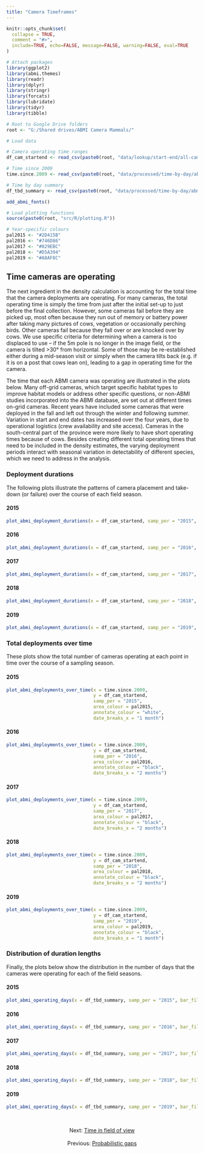 ```yaml
---
title: "Camera Timeframes"
---
```


```r
knitr::opts_chunk$set(
  collapse = TRUE,
  comment = "#>",
  include=TRUE, echo=FALSE, message=FALSE, warning=FALSE, eval=TRUE
)

# Attach packages
library(ggplot2)
library(abmi.themes)
library(readr)
library(dplyr)
library(stringr)
library(forcats)
library(lubridate)
library(tidyr)
library(tibble)

# Root to Google Drive folders
root <- "G:/Shared drives/ABMI Camera Mammals/"

# Load data

# Camera operating time ranges
df_cam_startend <- read_csv(paste0(root, "data/lookup/start-end/all-cam_startend_2020-06-01.csv"))

# Time since 2009
time.since.2009 <- read_csv(paste0(root, "data/processed/time-by-day/abmi-all-years_tbd-since-2009_2020-08-14.csv"))

# Time by day summary
df_tbd_summary <- read_csv(paste0(root, "data/processed/time-by-day/abmi-all-years_tbd-summary_2020-06-08.csv"))

add_abmi_fonts()

# Load plotting functions
source(paste0(root, "src/R/plotting.R"))

# Year-specific colours
pal2015 <- "#2D415B"
pal2016 <- "#746D86"
pal2017 <- "#829EBC"
pal2018 <- "#D5A394"
pal2019 <- "#A8AF8C"

```

## Time cameras are operating

The next ingredient in the density calculation is accounting for the total time that the camera deployments are operating. For many cameras, the total operating time is simply the time from just after the initial set-up to just before the final collection. However, some cameras fail before they are picked up, most often because they run out of memory or battery power after taking many pictures of cows, vegetation or occasionally perching birds. Other cameras fail because they fall over or are knocked over by cows. We use specific criteria for determining when a camera is too displaced to use – if the 5m pole is no longer in the image field, or the camera is tilted >30° from horizontal. Some of those may be re-established either during a mid-season visit or simply when the camera tilts back (e.g. if it is on a post that cows lean on), leading to a gap in operating time for the camera.

The time that each ABMI camera was operating are illustrated in the plots below. Many off-grid cameras, which target specific habitat types to improve habitat models or address other specific questions, or non-ABMI studies incorporated into the ABMI database, are set out at different times on-grid cameras. Recent years have included some cameras that were deployed in the fall and left out through the winter and following summer. Variation in start and end dates has increased over the four years, due to operational logistics (crew availability and site access). Cameras in the south-central part of the province were more likely to have short operating times because of cows. Besides creating different total operating times that need to be included in the density estimates, the varying deployment periods interact with seasonal variation in detectability of different species, which we need to address in the analysis.

### Deployment durations {.tabset}

The following plots illustrate the patterns of camera placement and take-down (or failure) over the course of each field season.

#### 2015

```r

plot_abmi_deployment_durations(x = df_cam_startend, samp_per = "2015", segment_colour = pal2015)

```

#### 2016

```r

plot_abmi_deployment_durations(x = df_cam_startend, samp_per = "2016", segment_colour = pal2016)

```

#### 2017

```r

plot_abmi_deployment_durations(x = df_cam_startend, samp_per = "2017", segment_colour = pal2017)

```

#### 2018

```r

plot_abmi_deployment_durations(x = df_cam_startend, samp_per = "2018", segment_colour = pal2018)

```

#### 2019

```r

plot_abmi_deployment_durations(x = df_cam_startend, samp_per = "2019", segment_colour = pal2019)

```

### Total deployments over time {.tabset}

These plots show the total number of cameras operating at each point in time over the course of a sampling season.

#### 2015 

```r

plot_abmi_deployments_over_time(x = time.since.2009,
                                y = df_cam_startend,
                                samp_per = "2015",
                                area_colour = pal2015,
                                annotate_colour = "white",
                                date_breaks_x = "1 month")

```

#### 2016

```r

plot_abmi_deployments_over_time(x = time.since.2009,
                                y = df_cam_startend,
                                samp_per = "2016",
                                area_colour = pal2016,
                                annotate_colour = "black",
                                date_breaks_x = "2 months")

```

#### 2017

```r

plot_abmi_deployments_over_time(x = time.since.2009,
                                y = df_cam_startend,
                                samp_per = "2017",
                                area_colour = pal2017,
                                annotate_colour = "black",
                                date_breaks_x = "2 months")

```

#### 2018

```r

plot_abmi_deployments_over_time(x = time.since.2009,
                                y = df_cam_startend,
                                samp_per = "2018",
                                area_colour = pal2018,
                                annotate_colour = "black",
                                date_breaks_x = "2 months")

```

#### 2019

```r

plot_abmi_deployments_over_time(x = time.since.2009,
                                y = df_cam_startend,
                                samp_per = "2019",
                                area_colour = pal2019,
                                annotate_colour = "black",
                                date_breaks_x = "1 month")

```

### Distribution of duration lengths {.tabset}

Finally, the plots below show the distribution in the number of days that the cameras were operating for each of the field seasons.

#### 2015

```r

plot_abmi_operating_days(x = df_tbd_summary, samp_per = "2015", bar_fill = pal2015)

```

#### 2016

```r

plot_abmi_operating_days(x = df_tbd_summary, samp_per = "2016", bar_fill = pal2016)

```

#### 2017

```r

plot_abmi_operating_days(x = df_tbd_summary, samp_per = "2017", bar_fill = pal2017)

```

#### 2018

```r

plot_abmi_operating_days(x = df_tbd_summary, samp_per = "2018", bar_fill = pal2018)

```

#### 2019

```r

plot_abmi_operating_days(x = df_tbd_summary, samp_per = "2019", bar_fill = pal2019)

```

<br>

<center>
Next: [Time in field of view](https://mabecker89.github.io/abmi.camera.extras/articles/fov.html) 
<br>
<br>
Previous: [Probabilistic gaps](https://mabecker89.github.io/abmi.camera.extras/articles/gaps.html)
</center>

<br>